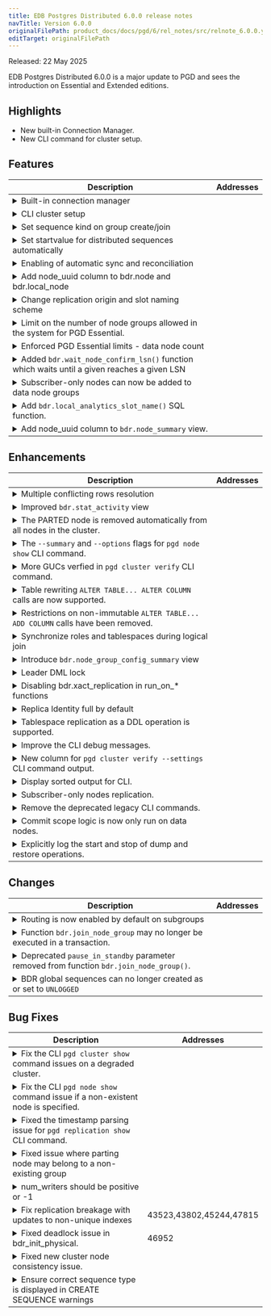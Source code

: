 ```yaml
---
title: EDB Postgres Distributed 6.0.0 release notes
navTitle: Version 6.0.0
originalFilePath: product_docs/docs/pgd/6/rel_notes/src/relnote_6.0.0.yml
editTarget: originalFilePath
---
```


Released: 22 May 2025

EDB Postgres Distributed 6.0.0 is a major update to PGD and sees the introduction on Essential and Extended editions.

## Highlights

- New built-in Connection Manager.
- New CLI command for cluster setup.

## Features

<table class="table w-100"><thead><tr><th>Description</th><th width="10%">Addresses</th></tr></thead><tbody>
<tr><td><details><summary>Built-in connection manager</summary><hr/><p>New built-in connection manager which handles routing of connections automatically and allows enforcing of read-only connections to non-leader.</p>
</details></td><td></td></tr>
<tr><td><details><summary>CLI cluster setup</summary><hr/><p>The PGD CLI now allows initial cluster setup as well as adding nodes from command-line using <code>pgd node setup</code> command.</p>
</details></td><td></td></tr>
<tr><td><details><summary>Set sequence kind on group create/join</summary><hr/><p>Transform the sequences in distributed based on the <code>bdr.default_sequence_kind</code> GUC when creating/joining a bdr group instead of when creating the node as done in older versions.</p>
</details></td><td></td></tr>
<tr><td><details><summary>Set startvalue for distributed sequences automatically</summary><hr/><p>Set the startvalue for galloc sequences to the following valid number after the last used by the local sequence. With this change, when creating distributed sequences and specifically galloc, there is no need to adjust the startvalue based on what might be already used.</p>
</details></td><td></td></tr>
<tr><td><details><summary>Enabling of automatic sync and reconciliation</summary><hr/><p>Link to a detailed google doc is provided below</p>
</details></td><td></td></tr>
<tr><td><details><summary>Add node_uuid column to bdr.node and bdr.local_node</summary><hr/><p>The node_uuid uniquely identifies instance of a node of a given name. Random node_uuid is generated when node is created and remains constant for the lifetime of the node. The node_id column is now derived from node_uuid instead of node name.</p>
<p>For the time being a node needs to be fully parted before before node of the same name can be rejoined, this may be relaxed in future releases to permit rejoin as soon as part_node process for the old instance has commenced and before it completed.</p>
<p>For the time being upgrades from older PGD versions and mixed-version operation in clusters with older PGD nodes are not supported. This limitation will be addressed in future releases.</p>
</details></td><td></td></tr>
<tr><td><details><summary>Change replication origin and slot naming scheme</summary><hr/><p>Replication origin and slot names now use node uuid and thus correspond to particular incarnation of a node of a given name. Similarly node group uuid is used instead of group name. Hash of database name is used in lieu of database name.</p>
<p>Please note that origin and node names should be treated as opaque identifiers from user's perspective, one shouldn't rely on the structure of these names nor expect these to be particularly meaningful to a human operator.</p>
<p>The new naming scheme is as follows:</p>
<h4>Slots Naming Convention</h4>
<ul>
<li>normal slot to a node =&gt; <code>bdr_node_&lt;targetuuid&gt;_&lt;dbhash&gt;</code></li>
<li>join slot for node =&gt; <code>bdr_node_&lt;targetuuid&gt;_&lt;dbhash&gt;_tmp</code></li>
<li>group slot for a topgroup =&gt; <code>bdr_group_&lt;topgroupuuid&gt;_&lt;dbhash&gt;</code></li>
<li>slot for any forwarding + lead to lead =&gt; <code>bdr_node_&lt;targetuuid&gt;_&lt;originidhex&gt;_&lt;dbhash&gt;</code></li>
<li>analytics slot =&gt; <code>bdr_analytics_&lt;groupuuid&gt;_&lt;dbhash&gt;</code></li>
<li>decoding slot =&gt; <code>bdr_decoder_&lt;topgroupuuid&gt;_&lt;dbhash&gt;</code></li>
</ul>
<h4>Origins Naming Convention:</h4>
<ul>
<li>normal origin to a node =&gt; <code>bdr_&lt;originuuid&gt;_&lt;dbhash&gt;</code></li>
<li>fwd origin to a source node =&gt; <code>bdr_&lt;originuuid&gt;_&lt;sourceoidhex&gt;_&lt;dbhash&gt;</code></li>
</ul>
</details></td><td></td></tr>
<tr><td><details><summary>Limit on the number of node groups allowed in the system for PGD Essential.</summary><hr/><p>Ensure that no more than three node groups (one top group and two subgroups) can exist at any given time. If the limit is exceeded, an error is raised.</p>
</details></td><td></td></tr>
<tr><td><details><summary>Enforced PGD Essential limits - data node count</summary><hr/><p>Don't allow PGD Essential clusters to join more than 4 data nodes.</p>
</details></td><td></td></tr>
<tr><td><details><summary>Added <code>bdr.wait_node_confirm_lsn()</code> function which waits until a given reaches a given LSN</summary><hr/><p><code>bdr.wait_node_confirm_lsn(</code>) will look at the confirmed_flush_lsn of the given node when available, otherwise it will query <code>pg_replication_origin_progress()</code> of that node, and wait for the specified LSN to be reached by said node.</p>
</details></td><td></td></tr>
<tr><td><details><summary>Subscriber-only nodes can now be added to data node groups</summary><hr/><p>So far subscriber-only nodes could only be added to node groups of type &quot;subscriber-only&quot;. But now a subscriber-only node can be added to a data node group too. Only node_kind='subscriber_only' needs to be specified while doing a create_node as before. the join_node_group can be done on a data node group.</p>
</details></td><td></td></tr>
<tr><td><details><summary>Add <code>bdr.local_analytics_slot_name()</code> SQL function.</summary><hr/><p>Returns name of analytics slot. This merely produces the correct name irrespective of whether analytics feature is in use.</p>
</details></td><td></td></tr>
<tr><td><details><summary>Add node_uuid column to <code>bdr.node_summary</code> view.</summary><hr/><p>Added to complement the addition of the node_uuid column to bdr.node and bdr.local_node</p>
</details></td><td></td></tr>
</tbody></table>


## Enhancements

<table class="table w-100"><thead><tr><th>Description</th><th width="10%">Addresses</th></tr></thead><tbody>
<tr><td><details><summary>Multiple conflicting rows resolution</summary><hr/><p>Both <code>pk_exists</code> and <code>multiple_unique_conflicts</code> conflict types can now resolve more than one conflicting row by removing any old rows that are part of the conflict. The <code>multiple_unique_conflicts</code> now defaults to <code>update_if_newer</code> resolver, so it does not throw error by default anymore.</p>
</details></td><td></td></tr>
<tr><td><details><summary>Improved <code>bdr.stat_activity</code> view</summary><hr/><p>The <code>backend_type</code> now shows consistent worker type for PGD workers without the extra process identification. The <code>wait_event_type</code> and <code>wait_event</code> include more wait events now, instead of showing &quot;extension&quot; for some events. Also, connection management related columns are added to show real client address/port and whether the session is read-only.</p>
</details></td><td></td></tr>
<tr><td><details><summary>The PARTED node is removed  automatically from all nodes in the cluster.</summary><hr/><p>From PGD 6.0.0, bdr.part_node functionality is enhanced to remove the parted node’s  metadata automatically from all nodes in the cluster.</p>
<ul>
<li>For local node, it will remove all the node metadata, including information about remote nodes.</li>
<li>For remote node, it removes only metadata for that specific node.
Hence with this release</li>
<li>A node will remain in PART_CLEANUP state till group slots of all nodes are caught up to all the transactions originating from the PARTED node</li>
<li>A node will not remain in PARTED state as the node is removed as soon as it moves to PARTED state.</li>
</ul>
</details></td><td></td></tr>
<tr><td><details><summary>The <code>--summary</code> and <code>--options</code> flags for <code>pgd node show</code> CLI command.</summary><hr/><p>Add the <code>--summary</code> and <code>--options</code> flags to <code>pgd node show</code> command to filter the output of the <code>pgd node show</code> command.
This also maintains symmetry with other <code>show</code> commands.</p>
</details></td><td></td></tr>
<tr><td><details><summary>More GUCs verfied in <code>pgd cluster verify</code> CLI command.</summary><hr/><p>Add the <code>bdr.lock_table_locking</code> and <code>bdr.truncate_locking</code> GUCs to list of GUCs verfied in <code>pgd cluster verify</code> command.</p>
</details></td><td></td></tr>
<tr><td><details><summary>Table rewriting <code>ALTER TABLE... ALTER COLUMN</code> calls are now supported.</summary><hr/><p>Changing a column's type command which causes the whole table to be rewritten and the change isn't binary coercible is now supported:</p>
<pre><code class="language-sql">CREATE TABLE foo (c1 int,c2 int, c3 int, c4 box, UNIQUE(c1, c2) INCLUDE(c3,c4));
ALTER TABLE foo ALTER c1 TYPE bigint; – results into table rewrite
</code></pre>
<p>This also includes support for <code>ALTER TYPE</code> when using the <code>USING</code> clause:</p>
<pre><code class="language-sql">CREATE TABLE foo (id serial primary key,data text);
ALTER TABLE foo ALTER data TYPE BYTEA USING data::bytea;
</code></pre>
<p>Table rewrites can hold an AccessExclusiveLock for extended periods on larger tables.</p>
</details></td><td></td></tr>
<tr><td><details><summary>Restrictions on non-immutable <code>ALTER TABLE... ADD COLUMN</code> calls have been removed.</summary><hr/><p>The restrictions on non-immutable <code>ALTER TABLE... ADD COLUMN</code> calls have been removed.</p>
</details></td><td></td></tr>
<tr><td><details><summary>Synchronize roles and tablespaces during logical join</summary><hr/><p>Roles and tablespaces are now synchronized before the schema is restored from
the join source node. If there are already existing roles or tablespaces (or EPAS
profiles, they will be updated to have the same settings, passwords etc. as the
ones from the join source node.
System roles (i.e. the ones created by initdb) are not synchronized.</p>
</details></td><td></td></tr>
<tr><td><details><summary>Introduce <code>bdr.node_group_config_summary</code> view</summary><hr/><p>The new <code>bdr.node_group_config_summary</code> view contains detailed information about group options, including effective value, source of the effective value, default value, whether the value can be inherited, etc. This is in similar spirit to <code>pg_settings</code></p>
</details></td><td></td></tr>
<tr><td><details><summary>Leader DML lock</summary><hr/><p>New lock type leader DML lock is used by default for locking DDL statements that need to block DML. This lock locks on write-leaders only, no requiring all nodes to participate in the locking operation. Old behavior can be restored by adjusting <code>bdr.ddl_locking</code> configuration parameter.</p>
</details></td><td></td></tr>
<tr><td><details><summary>Disabling bdr.xact_replication in run_on_* functions</summary><hr/><p>Functions <code>run_on_nodes</code>, <code>run_on_all_nodes</code> and <code>run_on_group</code> now sets <code>bdr.xact_replication</code> to <code>off</code> by default.</p>
</details></td><td></td></tr>
<tr><td><details><summary>Replica Identity full by default</summary><hr/><p>The <code>auto</code> value for <code>bdr.default_replica_identity</code> changed to
REPLICA IDENTITY FULL. This setting prevents some edge cases in
conflict detection between inserts, updates and deletes across node
crashes and recovery.</p>
<p>When the PGD group is created and the database of the initial PGD node is not empty (i.e. has some tables with data) the REPLICA IDENTITY of all tables will be set according to <code>bdr.default_replica_identity</code>.</p>
</details></td><td></td></tr>
<tr><td><details><summary>Tablespace replication as a DDL operation is supported.</summary><hr/><p>Tablespace operations <code>CREATE/ALTER/DROP TABLESPACE</code> are now replicated as a DDL operation. Where users are
running a configuration with multiple nodes on the same machine, you will need to enable the developer option <a href="https://www.postgresql.org/docs/current/runtime-config-developer.html#GUC-ALLOW-IN-PLACE-TABLESPACES"><code>allow_in_place_tablespace</code></a>.</p>
</details></td><td></td></tr>
<tr><td><details><summary>Improve the CLI debug messages.</summary><hr/><p>Improve the formating of the log messages to be more readable and symmetrical with Postgres log messages.</p>
</details></td><td></td></tr>
<tr><td><details><summary>New column for <code>pgd cluster verify --settings</code> CLI command output.</summary><hr/><p>Add the <code>recommended_value</code> column to the result of the <code>pgd cluster verify --settings</code> command.
The column will not be displayed in tabular output but will be displayed in JSON output.</p>
</details></td><td></td></tr>
<tr><td><details><summary>Display sorted output for CLI.</summary><hr/><p>The output for the commands with tabular output are now sorted by the resource name.
Commands that display more than one resource will sort output by each resource column in order.</p>
</details></td><td></td></tr>
<tr><td><details><summary>Subscriber-only nodes replication.</summary><hr/><p>Subscriber-only nodes now receive data only after it has been replicated to majority of data nodes. This does not require any special configuration. Subsequently bdr.standby_slot_names and bdr.standby_slots_min_confirmed options are removed as similar physical standby functionality is provided in pg_failover_slots extension and in PG17+.</p>
</details></td><td></td></tr>
<tr><td><details><summary>Remove the deprecated legacy CLI commands.</summary><hr/><p>Remove the old (PGD 5 and below) CLI commands, which were deprecated but supported for backward compatibility.</p>
</details></td><td></td></tr>
<tr><td><details><summary>Commit scope logic is now only run on data nodes.</summary><hr/><p>Previously, non-data nodes would attempt to handle, but not process commit scope logic, which could lead to confusing, albeit harmless log messages.</p>
</details></td><td></td></tr>
<tr><td><details><summary>Explicitly log the start and stop of dump and restore operations.</summary><hr/><p>This provides greater visibility into the node cloning process and assists with debugging possible issues.</p>
</details></td><td></td></tr>
</tbody></table>


## Changes

<table class="table w-100"><thead><tr><th>Description</th><th width="10%">Addresses</th></tr></thead><tbody>
<tr><td><details><summary>Routing is now enabled by default on subgroups</summary><hr/><p>Routing (and by extension raft) is now enabled by default on data-groups (subgroups with data nodes).</p>
</details></td><td></td></tr>
<tr><td><details><summary>Function <code>bdr.join_node_group</code> may no longer be executed in a transaction.</summary><hr/><p>As it is not possible to roll back a group join, it can not form part of an idempotent transaction.</p>
</details></td><td></td></tr>
<tr><td><details><summary>Deprecated <code>pause_in_standby</code> parameter removed from function <code>bdr.join_node_group()</code>.</summary><hr/><p><code>pause_in_standby</code> has been deprecated since PGD 5.0.0. Logical standby nodes should be specified as such when executing <code>bdr.create_node()</code></p>
</details></td><td></td></tr>
<tr><td><details><summary>BDR global sequences can no longer created as or set to <code>UNLOGGED</code></summary><hr/><p>Unlogged BDR sequences may display unexpected behaviour following a server crash. Existing unlogged BDR sequences may be converted to logged ones.</p>
</details></td><td></td></tr>
</tbody></table>


## Bug Fixes

<table class="table w-100"><thead><tr><th>Description</th><th width="10%">Addresses</th></tr></thead><tbody>
<tr><td><details><summary>Fix the CLI <code>pgd cluster show</code> command issues on a degraded cluster.</summary><hr/><p>The <code>pgd cluster show</code> command failed with an error for clock drift if only one node was up and running in a N node cluster.
The command now returns valid output for the other components, <code>health</code> and <code>summary</code>, while reporting an appropriate error for <code>clock-drift</code>.</p>
</details></td><td></td></tr>
<tr><td><details><summary>Fix the CLI <code>pgd node show</code> command issue if a non-existent node is specified.</summary><hr/><p>The <code>pgd node show</code> command crashed if a non-existent node is specified to the command.
The command is fixed to fail gracefully with appropriate error message.</p>
</details></td><td></td></tr>
<tr><td><details><summary>Fixed the timestamp parsing issue for <code>pgd replication show</code> CLI command.</summary><hr/><p>The <code>pgd replication show</code> command previously crashed when formatting EPAS timestamps.</p>
</details></td><td></td></tr>
<tr><td><details><summary>Fixed issue where parting node may belong to a non-existing group</summary><hr/><p>When parting a given node, that same node may have subscriptions whose
origin was already parted and the group dropped. Previously this would break PGD, and has since been fixed.</p>
</details></td><td></td></tr>
<tr><td><details><summary>num_writers should be positive or -1</summary><hr/><p>The num_writers option, used in bdr.alter_node_group_option() and bdr.alter_node_group_config() should be positive or -1.</p>
</details></td><td></td></tr>
<tr><td><details><summary>Fix replication breakage with updates to non-unique indexes</summary><hr/><p>Fixes the case where an update to a table with non-unique indexes results in the ERROR
<code>concurrent INSERT when looking for delete rows</code>, which breaks replication.</p>
</details></td><td>43523,43802,45244,47815</td></tr>
<tr><td><details><summary>Fixed deadlock issue in bdr_init_physical.</summary><hr/><p>Fixed deadlock between bdr_init_physical cleaning unwanted node data and concurrent monitoring queries.</p>
</details></td><td>46952</td></tr>
<tr><td><details><summary>Fixed new cluster node consistency issue.</summary><hr/><p>Fixed an issue when new node joining the cluster finishes CATCHUP phase before getting its replication progress against all data nodes. This may cause new node being out of sync with the cluster.</p>
</details></td><td></td></tr>
<tr><td><details><summary>Ensure correct sequence type is displayed in CREATE SEQUENCE warnings</summary><hr/><p>In some cases, warning messages referred to <code>timeshard</code> when the sequence
was actually <code>snowflakeid</code>.</p>
</details></td><td></td></tr>
</tbody></table>


